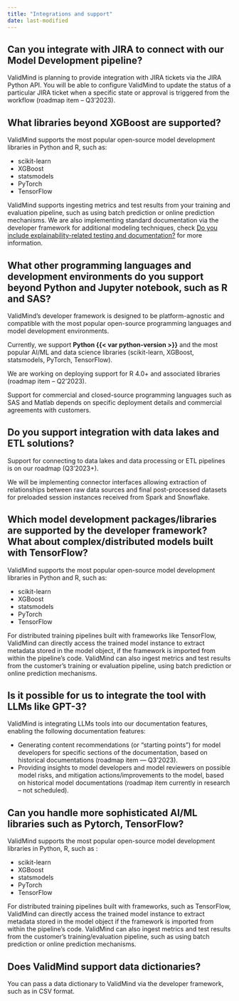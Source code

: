 ```yaml
---
title: "Integrations and support"
date: last-modified
---
```


## Can you integrate with JIRA to connect with our Model Development pipeline?

ValidMind is planning to provide integration with JIRA tickets via the JIRA Python API. You will be able to configure ValidMind to update the status of a particular JIRA ticket when a specific state or approval is triggered from the workflow (roadmap item – Q3’2023).

## What libraries beyond XGBoost are supported?

ValidMind supports the most popular open-source model development libraries in Python and R, such as:

- scikit-learn
- XGBoost
- statsmodels
- PyTorch
- TensorFlow

ValidMind supports ingesting metrics and test results from your training and evaluation pipeline, such as using batch prediction or online prediction mechanisms. We are also implementing standard documentation via the developer framework for additional modeling techniques, check [Do you include explainability-related testing and documentation?](#testing-techniques) for more information.

## What other programming languages and development environments do you support beyond Python and Jupyter notebook, such as R and SAS?

ValidMind's developer framework is designed to be platform-agnostic and compatible with the most popular open-source programming languages and model development environments.

Currently, we support **Python {{< var python-version >}}** and the most popular AI/ML and data science libraries (scikit-learn, XGBoost, statsmodels, PyTorch, TensorFlow).

We are working on deploying support for R 4.0+ and associated libraries (roadmap item – Q2’2023).

Support for commercial and closed-source programming languages such as SAS and Matlab depends on specific deployment details and commercial agreements with customers.

## Do you support integration with data lakes and ETL solutions?

Support for connecting to data lakes and data processing or ETL pipelines is on our roadmap (Q3’2023+).

We will be implementing connector interfaces allowing extraction of relationships between raw data sources and final post-processed datasets for preloaded session instances received from Spark and Snowflake.

## Which model development packages/libraries are supported by the developer framework? What about complex/distributed models built with TensorFlow?

ValidMind supports the most popular open-source model development libraries in Python and R, such as:

- scikit-learn
- XGBoost
- statsmodels
- PyTorch
- TensorFlow

For distributed training pipelines built with frameworks like TensorFlow, ValidMind can directly access the trained model instance to extract metadata stored in the model object, if the framework is imported from within the pipeline's code. ValidMind can also ingest metrics and test results from the customer's training or evaluation pipeline, using batch prediction or online prediction mechanisms.

## Is it possible for us to integrate the tool with LLMs like GPT-3?

ValidMind is integrating LLMs tools into our documentation features, enabling the following documentation features:

- Generating content recommendations (or “starting points”) for model developers for specific sections of the documentation, based on historical documentations (roadmap item — Q3’2023).
- Providing insights to model developers and model reviewers on possible model risks, and mitigation actions/improvements to the model, based on historical model documentations (roadmap item currently in research – not scheduled).

## Can you handle more sophisticated AI/ML libraries such as Pytorch, TensorFlow?

ValidMind supports the most popular open-source model development libraries in Python, R, such as :

- scikit-learn
- XGBoost
- statsmodels
- PyTorch
- TensorFlow

For distributed training pipelines built with frameworks, such as TensorFlow, ValidMind can directly access the trained model instance to extract metadata stored in the model object if the framework is imported from within the pipeline’s code.
ValidMind can also ingest metrics and test results from the customer’s training/evaluation pipeline, such as using batch prediction or online prediction mechanisms.

## Does ValidMind support data dictionaries?

You can pass a data dictionary to ValidMind via the developer framework, such as in CSV format.
